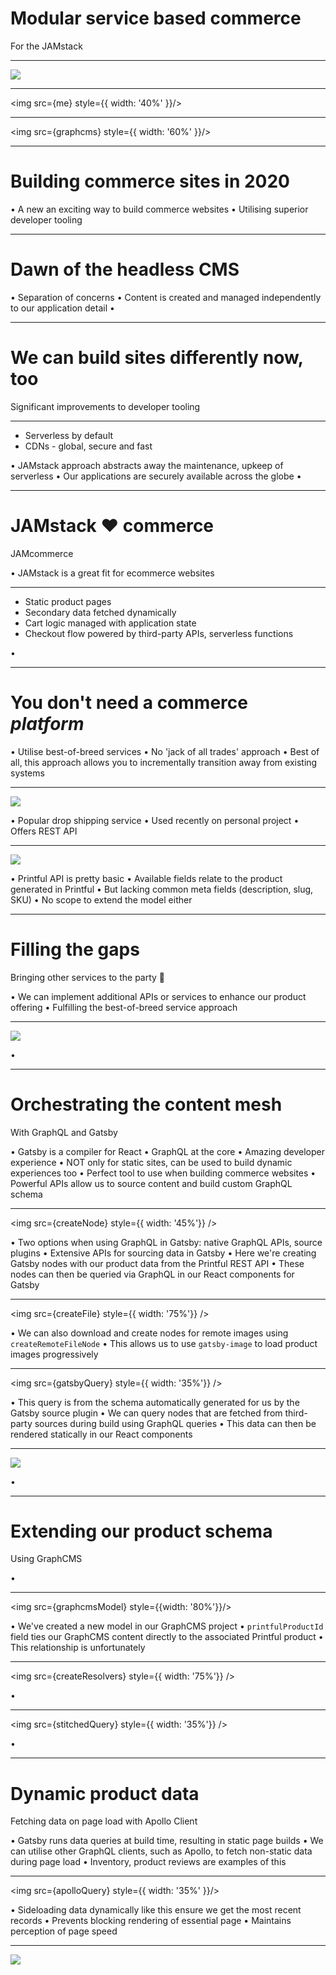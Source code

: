 


<Layout>

  # Modular service based commerce

  For the JAMstack

</Layout>

---

<Image src="https://www.azamara.co.uk/sites/default/files/heros/newcastle-upon-tyne-england-1800x1000.jpg" />

---

<Layout>

  <img src={me} style={{ width: '40%' }}/>

</Layout>

---

<Layout>

  <img src={graphcms} style={{ width: '60%' }}/>

</Layout>

---

<Layout>

  # Building commerce sites in 2020

</Layout>

<Notes>

  • A new an exciting way to build commerce websites
  • Utilising superior developer tooling

</Notes>

---

<Layout>

  # Dawn of the headless CMS
  
</Layout>

<Notes>

  • Separation of concerns
  • Content is created and managed independently to our application detail
  • 

</Notes>

---

<Layout>

  # We can build sites differently now, too

  Significant improvements to developer tooling

</Layout>

---

<Layout>

  * Serverless by default
  * CDNs - global, secure and fast

</Layout>

<Notes>

  • JAMstack approach abstracts away the maintenance, upkeep of serverless
  • Our applications are securely available across the globe
  • 

</Notes>

---

<Layout>

  # JAMstack ❤️ commerce

  JAMcommerce

</Layout>


<Notes>

  • JAMstack is a great fit for ecommerce websites

</Notes>

---

<Layout>

  * Static product pages
  * Secondary data fetched dynamically
  * Cart logic managed with application state
  * Checkout flow powered by third-party APIs, serverless functions

</Layout>

<Notes>

  • 

</Notes>

---

<Layout>

  # You don't need a commerce *platform*

</Layout>

<Notes>

  • Utilise best-of-breed services
  • No 'jack of all trades' approach
  • Best of all, this approach allows you to incrementally transition away from existing systems

</Notes>

---

<Layout>

 <img src={printful} />

</Layout>

<Notes>

  • Popular drop shipping service
  • Used recently on personal project
  • Offers REST API

</Notes>

---

<Layout>

  <img src={json} />

</Layout>

<Notes>

  • Printful API is pretty basic
  • Available fields relate to the product generated in Printful
  • But lacking common meta fields (description, slug, SKU)
  • No scope to extend the model either

</Notes>

---

<Layout>

  # Filling the gaps

  Bringing other services to the party 🎉

</Layout>

<Notes>

  • We can implement additional APIs or services to enhance our product offering
  • Fulfilling the best-of-breed service approach

</Notes>

---

<Image src="https://www.welsermoest.com/wp-content/uploads/2018/12/CLO092918_1886-1295x863.jpg" />

<Notes>

  •

</Notes>

---

<Layout>

  # Orchestrating the content mesh

  With GraphQL and Gatsby

</Layout>

<Notes>

  • Gatsby is a compiler for React
  • GraphQL at the core
  • Amazing developer experience
  • NOT only for static sites, can be used to build dynamic experiences too
  • Perfect tool to use when building commerce websites
  • Powerful APIs allow us to source content and build custom GraphQL schema

</Notes>

---

<Layout>

  <img src={createNode} style={{ width: '45%'}} />

</Layout>

<Notes>

  • Two options when using GraphQL in Gatsby: native GraphQL APIs, source plugins
  • Extensive APIs for sourcing data in Gatsby
  • Here we're creating Gatsby nodes with our product data from the Printful REST API
  • These nodes can then be queried via GraphQL in our React components for Gatsby

</Notes>

---

<Layout>

  <img src={createFile} style={{ width: '75%'}} />

</Layout>

<Notes>

  • We can also download and create nodes for remote images using `createRemoteFileNode`
  • This allows us to use `gatsby-image` to load product images progressively

</Notes>

---

<Layout>

  <img src={gatsbyQuery} style={{ width: '35%'}} />

</Layout>

<Notes>

  • This query is from the schema automatically generated for us by the Gatsby source plugin
  • We can query nodes that are fetched from third-party sources during build using GraphQL queries
  • This data can then be rendered statically in our React components

</Notes>

---

<Layout>

  <Image src="https://files-4iwls3rr4.now.sh/fast.gif" />

</Layout>

<Notes>

  •

</Notes>

---

<Layout>

  # Extending our product schema

  Using GraphCMS

</Layout>

<Notes>

  • 

</Notes>

---

<Layout>

  <img src={graphcmsModel} style={{width: '80%'}}/>

</Layout>

<Notes>

  • We've created a new model in our GraphCMS project
  • `printfulProductId` field ties our GraphCMS content directly to the associated Printful product
  • This relationship is unfortunately 

</Notes>

---

<Layout>

  <img src={createResolvers} style={{ width: '75%'}} />

</Layout>

<Notes>

  •

</Notes>

---

<Layout>

  <img src={stitchedQuery} style={{ width: '35%'}} />

</Layout>

<Notes>

  •

</Notes>

---

<Layout>

  # Dynamic product data

  Fetching data on page load with Apollo Client

</Layout>

<Notes>

  • Gatsby runs data queries at build time, resulting in static page builds
  • We can utilise other GraphQL clients, such as Apollo, to fetch non-static data during page load
  • Inventory, product reviews are examples of this

</Notes>

---

<Layout>

  <img src={apolloQuery} style={{ width: '35%' }}/>

</Layout>

<Notes>

  • Sideloading data dynamically like this ensure we get the most recent records
  • Prevents blocking rendering of essential page
  • Maintains perception of page speed

</Notes>

---

<Layout>

  <Image src="https://files-7tyseanky.now.sh/fast.gif" />

</Layout>

